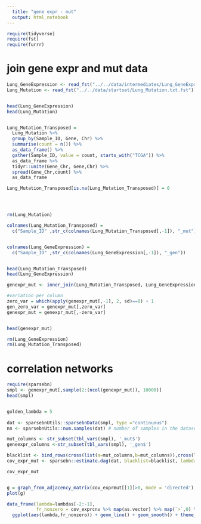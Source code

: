 ```yaml
---
  title: "gene expr - mut"
  output: html_notebook
---
```

  
```r
require(tidyverse)
require(fst)
require(furrr)
```

# join gene expr and mut data

```r

Lung_GeneExpression <- read_fst("../../data/intermediates/Lung_GeneExpression_normal.fst") %>% as_data_frame
Lung_Mutation <- read_fst("../../data/startset/Lung_Mutation.txt.fst") %>% as_data_frame


head(Lung_GeneExpression)
head(Lung_Mutation)


Lung_Mutation_Transposed = 
  Lung_Mutation %>%
  group_by(Sample_ID, Gene, Chr) %>% 
  summarise(count = n()) %>% 
  as_data_frame() %>% 
  gather(Sample_ID, value = count, starts_with("TCGA")) %>%
  as_data_frame %>% 
  tidyr::unite(Gene_Chr, Gene,Chr) %>%
  spread(Gene_Chr,count) %>% 
  as_data_frame

Lung_Mutation_Transposed[is.na(Lung_Mutation_Transposed)] = 0




rm(Lung_Mutation)
```



```r

colnames(Lung_Mutation_Transposed) = 
  c("Sample_ID" ,str_c(colnames(Lung_Mutation_Transposed[,-1]), "_mut"))


colnames(Lung_GeneExpression) = 
  c("Sample_ID" ,str_c(colnames(Lung_GeneExpression[,-1]), "_gen"))


head(Lung_Mutation_Transposed)
head(Lung_GeneExpression)

genexpr_mut <- inner_join(Lung_Mutation_Transposed, Lung_GeneExpression, by = "Sample_ID")

#variation per column
zero_var = which(apply(genexpr_mut[,-1], 2, sd)==0) + 1 
gen_zero_var = genexpr_mut[,zero_var]
genexpr_mut = genexpr_mut[,-zero_var]


head(genexpr_mut)

rm(Lung_GeneExpression)
rm(Lung_Mutation_Transposed)
```

# correlation networks

```r


require(sparsebn)
smpl <- genexpr_mut[,sample(2:(ncol(genexpr_mut)), 10000)]
head(smpl)


golden_lambda = 5
 
dat <- sparsebnUtils::sparsebnData(smpl, type ="continuous")
nn <- sparsebnUtils::num.samples(dat) # number of samples in the dataset / equivalent to nrow(dat$data)

mut_columns <- str_subset(tbl_vars(smpl), '_mut$')
geneexpr_columns <-str_subset(tbl_vars(smpl), '_gen$')

blacklist <- bind_rows(cross(list(a=mut_columns,b=mut_columns)),cross(list(a=geneexpr_columns,b=geneexpr_columns))) %>% as.matrix
cov_expr_mut <- sparsebn::estimate.dag(dat, blacklist=blacklist, lambdas=golden_lambda)
```

```r
cov_expr_mut


g = graph_from_adjacency_matrix(cov_exprmut[[1]]>0, mode = 'directed')
plot(g)

```


```r
data_frame(lambda=lambdas[-2:-1], 
           fr_nonzero = cov_exprcnv %>% map(as.vector) %>% map(`>`,0) %>% map_dbl(mean)) %>% 
  ggplot(aes(lambda,fr_nonzero)) + geom_line() + geom_smooth() + theme_minimal()


```


